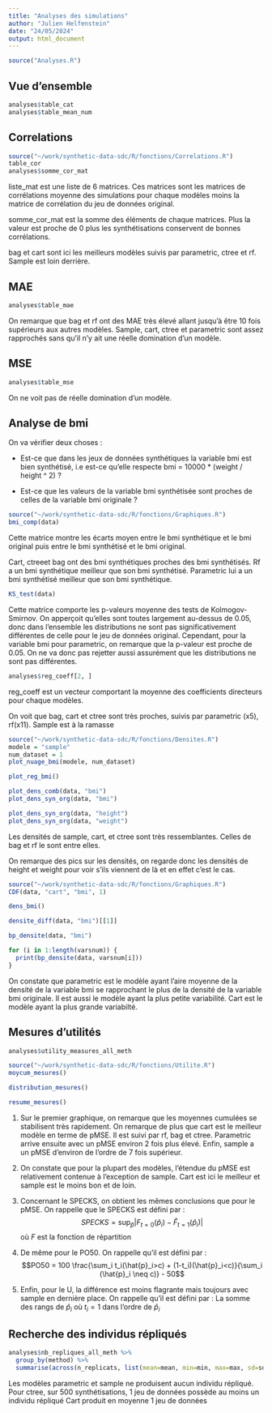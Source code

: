 ```yaml
---
title: "Analyses des simulations"
author: "Julien Helfenstein"
date: "24/05/2024"
output: html_document
---
```


```r
source("Analyses.R")
```

## Vue d'ensemble

```r
analyses$table_cat
analyses$table_mean_num
```

## Correlations

```r
source("~/work/synthetic-data-sdc/R/fonctions/Correlations.R")
table_cor
analyses$somme_cor_mat
```

liste_mat est une liste de 6 matrices. Ces matrices sont les matrices de corrélations moyenne des simulations pour chaque modèles moins la matrice de corrélation du jeu de données original.

somme_cor_mat est la somme des éléments de chaque matrices. Plus la valeur est proche de 0 plus les synthétisations conservent de bonnes corrélations.

bag et cart sont ici les meilleurs modèles suivis par parametric, ctree et rf. Sample est loin derrière.

## MAE
```r
analyses$table_mae
```
On remarque que bag et rf ont des MAE très élevé allant jusqu'à être 10 fois supérieurs aux autres modèles. Sample, cart, ctree et parametric sont assez rapprochés sans qu'il n'y ait une réelle domination d'un modèle. 

## MSE
```r
analyses$table_mse
```
On ne voit pas de réelle domination d'un modèle.


## Analyse de bmi

On va vérifier deux choses :

-   Est-ce que dans les jeux de données synthétiques la variable bmi est bien synthétisé, i.e est-ce qu'elle respecte bmi = 10000 \* (weight / height \^ 2) ?

-   Est-ce que les valeurs de la variable bmi synthétisée sont proches de celles de la variable bmi originale ?

```r
source("~/work/synthetic-data-sdc/R/fonctions/Graphiques.R")
bmi_comp(data)
```
Cette matrice montre les écarts moyen entre le bmi synthétique et le bmi original puis entre le bmi synthétisé et le bmi original.

Cart, ctreeet bag ont des bmi synthétiques proches des bmi synthétisés. Rf a un bmi synthétique meilleur que son bmi synthétisé. Parametric lui a un bmi synthétisé meilleur que son bmi synthétique.

```r
KS_test(data)
```
Cette matrice comporte les p-valeurs moyenne des tests de Kolmogov-Smirnov. On apperçoit qu'elles sont toutes largement au-dessus de 0.05, donc dans l'ensemble les distributions ne sont pas significativement différentes de celle pour le jeu de données original. Cependant, pour la variable bmi pour parametric, on remarque que la p-valeur est proche de 0.05. On ne va donc pas rejetter aussi assurément que les distributions ne sont pas différentes.

```r
analyses$reg_coeff[2, ]
```
reg_coeff est un vecteur comportant la moyenne des coefficients directeurs pour chaque modèles.

On voit que bag, cart et ctree sont très proches, suivis par parametric (x5), rf(x11). Sample est à la ramasse

```r
source("~/work/synthetic-data-sdc/R/fonctions/Densites.R")
modele = "sample"
num_dataset = 1
plot_nuage_bmi(modele, num_dataset)

plot_reg_bmi()

plot_dens_comb(data, "bmi")
plot_dens_syn_org(data, "bmi")

plot_dens_syn_org(data, "height")
plot_dens_syn_org(data, "weight")
```
Les densités de sample, cart, et ctree sont très ressemblantes. Celles de bag et rf le sont entre elles.

On remarque des pics sur les densités, on regarde donc les densités de height et weight pour voir s'ils viennent de là et en effet c'est le cas.

```r
source("~/work/synthetic-data-sdc/R/fonctions/Graphiques.R")
CDF(data, "cart", "bmi", 1)
```

```r
dens_bmi()
```

```r
densite_diff(data, "bmi")[[1]]

bp_densite(data, "bmi")

for (i in 1:length(varsnum)) {
  print(bp_densite(data, varsnum[i]))
}
```
On constate que parametric est le modèle ayant l'aire moyenne de la densité de la variable bmi se rapprochant le plus de la densité de la variable bmi originale. Il est aussi le modèle ayant la plus petite variabilité. Cart est le modèle ayant la plus grande variabilté.


## Mesures d'utilités
```r
analyses$utility_measures_all_meth
```


```r
source("~/work/synthetic-data-sdc/R/fonctions/Utilite.R")
moycum_mesures()

distribution_mesures()

resume_mesures()
```
1) Sur le premier graphique, on remarque que les moyennes cumulées se stabilisent très rapidement. On remarque de plus que cart est le meilleur modèle en terme de pMSE. Il est suivi par rf, bag et ctree. Parametric arrive ensuite avec un pMSE environ 2 fois plus élevé. Enfin, sample a un pMSE d'environ de l'ordre de 7 fois supérieur.

2) On constate que pour la plupart des modèles, l'étendue du pMSE est relativement contenue à l'exception de sample. Cart est ici le meilleur et sample est le moins bon et de loin.

3) Concernant le SPECKS, on obtient les mêmes conclusions que pour le pMSE. On rappelle que le SPECKS est défini par : $$SPECKS =  \sup_{\hat{p}}|F_{t=0}(\hat{p}_i) - \hat{F}_{t=1}(\hat{p}_i)|$$ où $F$ est la fonction de répartition
4) De même pour le PO50. On rappelle qu'il est défini par : $$PO50 =  100 \frac{\sum_i t_i(\hat{p}_i>c) + (1-t_i)(\hat{p}_i<c)}{\sum_i (\hat{p}_i \neq c)} - 50$$
5) Enfin, pour le U, la différence est moins flagrante mais toujours avec sample en dernière place. On rappelle qu'il est défini par : La somme des rangs de $\hat{p}_i$ où $t_i = 1$ dans l'ordre de $\hat{p}_i$

## Recherche des individus répliqués
```r
analyses$nb_repliques_all_meth %>% 
  group_by(method) %>% 
  summarise(across(n_replicats, list(mean=mean, min=min, max=max, sd=sd)))
```
Les modèles parametric et sample ne produisent aucun individu répliqué.
Pour ctree, sur 500 synthétisations, 1 jeu de données possède au moins un individu répliqué
Cart produit en moyenne 1 jeu de données


